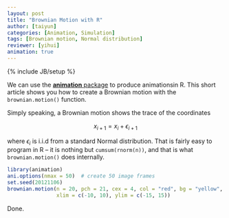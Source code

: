 ```yaml
---
layout: post
title: "Brownian Motion with R"
author: [taiyun]
categories: [Animation, Simulation]
tags: [Brownian motion, Normal distribution]
reviewer: [yihui]
animation: true
---
```

{% include JB/setup %}

We can use the [**animation** package](http://yihui.name/animation) to produce animationsin R. This short article shows you how to create a Brownian motion with the `brownian.motion()` function.

Simply speaking, a Brownian motion shows the trace of the coordinates

$$x_{i+1}=x_{i}+\epsilon_{i+1}$$

where $\epsilon_i$ is i.i.d from a standard Normal distribution. That is fairly easy to program in R -- it is nothing but `cumsum(rnorm(n))`, and that is what `brownian.motion()` does internally.

```r
library(animation)
ani.options(nmax = 50)  # create 50 image frames
set.seed(20121106)
brownian.motion(n = 20, pch = 21, cex = 4, col = "red", bg = "yellow",
                xlim = c(-10, 10), ylim = c(-15, 15))
```

Done.
